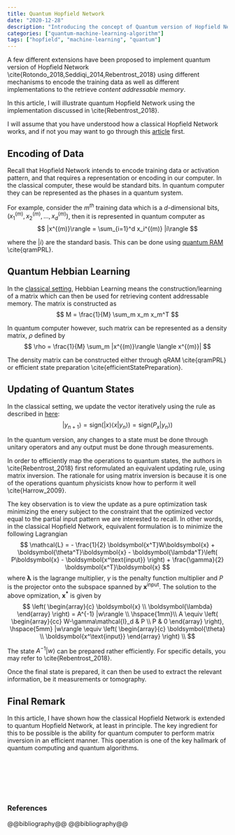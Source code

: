 ```yaml
---
title: Quantum Hopfield Network
date: "2020-12-28"
description: "Introducing the concept of Quantum version of Hopfield Network."
categories: ["quantum-machine-learning-algorithm"]
tags: ["hopfield", "machine-learning", "quantum"]
---
```



A few different extensions have been proposed to implement quantum version of Hopfield Network \cite{Rotondo_2018,Seddiqi_2014,Rebentrost_2018} using different mechanisms to encode the training data as well as different implementations to the retrieve *content addressable memory*.

In this article, I will illustrate quantum Hopfield Network using the implementation discussed in \cite{Rebentrost_2018}.

I will assume that you have understood how a classical Hopfield Network works, and if not you may want to go through this <a href="hopfield-network-intuition">article</a> first.

## Encoding of Data

Recall that Hopfield Network intends to encode training data or activation pattern, and that requires a representation or encoding in our computer. In the classical computer, these would be standard bits. In quantum computer they can be represented as the phases in a quantum system. 

For example, consider the $m^{th}$ training data which is a $d$-dimensional bits, $(x^{(m)}_1,x^{(m)}_2,\ldots,x^{(m)}_d)$, then it is represented in quantum computer as
$$
|x^{(m)}\rangle = \sum_{i=1}^d x_i^{(m)} |i\rangle
$$

where the $|i\rangle$ are the standard basis. This can be done using <a href="quantum-ram">quantum RAM</a> \cite{qramPRL}.

## Quantum Hebbian Learning

In the <a href="hopfield-network-intuition">classical setting</a>, Hebbian Learning means the construction/learning of a matrix which can then be used for retrieving content addressable memory. The matrix is constructed as 
$$
M = \frac{1}{M} \sum_m x_m x_m^T
$$

In quantum computer however, such matrix can be represented as a density matrix, $\rho$ defined by
$$
\rho = \frac{1}{M} \sum_m |x^{(m)}\rangle \langle x^{(m)}|
$$

The density matrix can be constructed either through qRAM \cite{qramPRL} or efficient state preparation \cite{efficientStatePreparation}.

## Updating of Quantum States

In the classical setting, we update the vector iteratively using the rule as described in <a href="hopfield-network-intuition">here</a>:
$$
|y_{n+1}\rangle = \text{sign}\left( |x\rangle \langle x|y_{n}\rangle \right) = \text{sign}\left( P_x|y_{n}\rangle \right)
$$

In the quantum version, any changes to a state must be done through unitary operators and any output must be done through measurements. 

In order to efficiently map the operations to quantum states, the authors in \cite{Rebentrost_2018} first reformulated an equivalent updating rule, using matrix inversion. The rationale for using matrix inversion is because it is one of the operations quantum physicists know how to perform it well \cite{Harrow_2009}. 

The key observation is to view the update as a pure optimization task minimizing the enery subject to the constraint that the optimized vector equal to the partial input pattern we are interested to recall. In other words, in the classical Hopfield Network, equivalent formulation is to minimize the following Lagrangian
$$
\mathcal{L} = - \frac{1}{2} \boldsymbol{x^T}W\boldsymbol{x} + \boldsymbol{\theta^T}\boldsymbol{x} - \boldsymbol{\lambda^T}\left( P\boldsymbol{x} - \boldsymbol{x^\text{input}}  \right) + \frac{\gamma}{2} \boldsymbol{x^T}\boldsymbol{x}
$$
where $\boldsymbol{\lambda}$ is the lagrange multiplier, $\gamma$ is the penalty function multiplier and $P$ is the projector onto the subspace spanned by $\boldsymbol{x^{\text{input}}}$. The solution to the above opmization, $\boldsymbol{x^*}$ is given by
$$
\left( \begin{array}{c} \boldsymbol{x} \\ \boldsymbol{\lambda} \end{array} \right) = A^{-1} |w\rangle \\
\hspace{1mm}\\
A \equiv \left( \begin{array}{cc} W-\gamma\mathcal{I}_d & P \\ P & 0 \end{array} \right), \hspace{5mm} |w\rangle \equiv \left( \begin{array}{c} \boldsymbol{\theta} \\ \boldsymbol{x^\text{input}} \end{array} \right) \\
$$

The state $A^{-1}|w\rangle$ can be prepared rather efficiently. For specific details, you may refer to \cite{Rebentrost_2018}.

Once the final state is prepared, it can then be used to extract the relevant information, be it measurements or tomography.

## Final Remark

In this article, I have shown how the classical Hopfield Network is extended to quantum Hopfield Network, at least in principle. The key ingredient for this to be possible is the ability for quantum computer to perform matrix inversion in an efficient manner. This operation is one of the key hallmark of quantum computing and quantum algorithms.


<br /><br />

<br /><br />

### References

@@bibliography@@
@@bibliography@@
